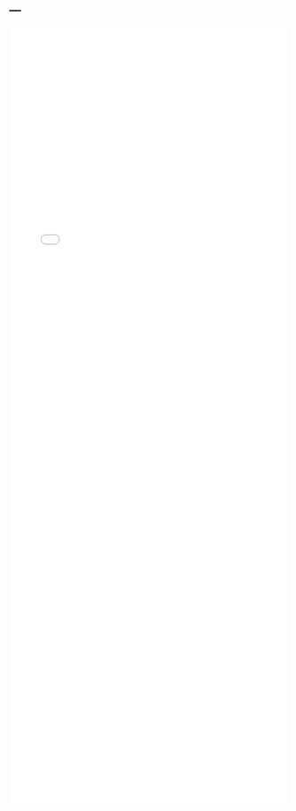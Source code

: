 ---
---

<iframe src="./mrmvegger.html" width="100%" style="height: 100em; border: none">
</iframe>
